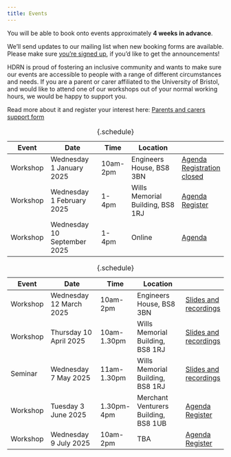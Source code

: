 ```yaml
---
title: Events
---
```


You will be able to book onto events approximately **4 weeks in advance**.

We'll send updates to our mailing list when new booking forms are available.
Please make sure [you're signed up](mailing-list.qmd), if you'd like to get the announcements!

::: {#carers .callout-warning icon=false title='Support for parents and carers' collapse="true"}
HDRN is proud of fostering an inclusive community and wants to make sure our events are accessible to people with a range of different circumstances and needs. If you are a parent or carer affiliated to the University of Bristol, and would like to attend one of our workshops out of your normal working hours, we would be happy to support you.

Read more about it and register your interest here: [Parents and carers support form](https://forms.office.com/e/uh84hkhDLA)
:::

::: {.content-hidden}
<!--
This is a template event schedule.
Duplicate this content outside the {.content-hidden} block, rather than change this template.
Be sure to keep the `: {.schedule}` at the end, as this improves formatting on phone screens.
-->

Event     | Date                        | Time      | Location                         |
----------|-----------------------------|-----------|----------------------------------|--------------
Workshop  | Wednesday 1  January   2025 | 10am-2pm  | Engineers House, BS8 3BN         | [Agenda](events/w20250101.qmd) [Registration closed](){.btn .btn-sm .disabled}
Workshop  | Wednesday 1  February  2025 | 1-4pm     | Wills Memorial Building, BS8 1RJ | [Agenda](events/w20250102.qmd) [Register](https://forms.office.com/...){.btn .btn-sm .disabled}
Workshop  | Wednesday 10 September 2025 | 1-4pm     | Online                           | [Agenda](events/w20250910.qmd)

: {.schedule}
:::

Event     | Date                        | Time      | Location                         |
----------|-----------------------------|-----------|----------------------------------|--------------
Workshop  | Wednesday 12 March     2025 | 10am-2pm  | Engineers House, BS8 3BN         | [Slides and recordings](events/w20250312.qmd){.btn .btn-sm .btn-primary}
Workshop  | Thursday 10  April    2025 | 10am-1.30pm  | Wills Memorial Building, BS8 1RJ | [Slides and recordings](events/w20250410.qmd){.btn .btn-sm .btn-primary}
Seminar  | Wednesday 7  May       2025 | 11am-1.30pm  | Wills Memorial Building, BS8 1RJ | [Slides and recordings](events/s20250507.qmd){.btn .btn-sm .btn-primary}
Workshop  | Tuesday   3  June      2025 | 1.30pm-4pm  | Merchant Venturers Building, BS8 1UB | [Agenda](events/w20250603.qmd){.btn .btn-primary .btn-sm} [Register](https://forms.office.com/...){.btn .btn-primary .btn-sm}
Workshop  | Wednesday 9  July      2025 | 10am-2pm  | TBA                              | [Agenda](){.btn .btn-sm .disabled} [Register](https://forms.office.com/...){.btn .btn-sm .disabled}

: {.schedule}

